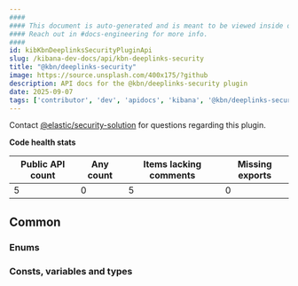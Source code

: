 ```yaml
---
####
#### This document is auto-generated and is meant to be viewed inside our experimental, new docs system.
#### Reach out in #docs-engineering for more info.
####
id: kibKbnDeeplinksSecurityPluginApi
slug: /kibana-dev-docs/api/kbn-deeplinks-security
title: "@kbn/deeplinks-security"
image: https://source.unsplash.com/400x175/?github
description: API docs for the @kbn/deeplinks-security plugin
date: 2025-09-07
tags: ['contributor', 'dev', 'apidocs', 'kibana', '@kbn/deeplinks-security']
---
```




Contact [@elastic/security-solution](https://github.com/orgs/elastic/teams/security-solution) for questions regarding this plugin.

**Code health stats**

| Public API count  | Any count | Items lacking comments | Missing exports |
|-------------------|-----------|------------------------|-----------------|
| 5 | 0 | 5 | 0 |

## Common

### Enums
<DocDefinitionList data={kbnDeeplinksSecurityObj.common.enums}/>

### Consts, variables and types
<DocDefinitionList data={kbnDeeplinksSecurityObj.common.misc}/>

